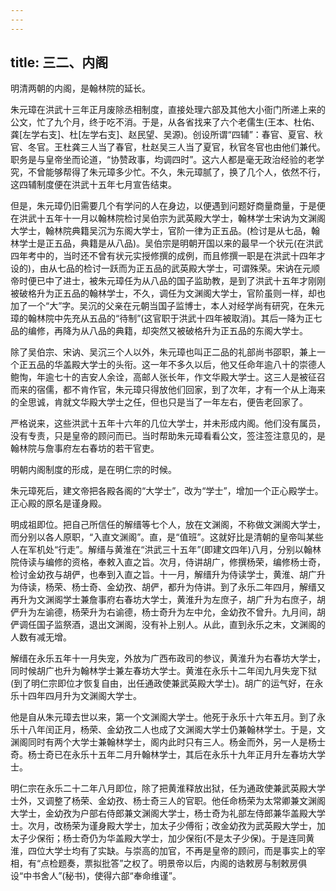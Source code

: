 ```yaml
---
---
---
```

title: 三二、内阁
---



明清两朝的内阁，是翰林院的延长。

朱元璋在洪武十三年正月废除丞相制度，直接处理六部及其他大小衙门所递上来的公文，忙了九个月，终于吃不消。于是，从各省找来了六个老儒生(王本、杜佑、龚[左学右支]、杜[左学右支]、赵民望、吴源)。创设所谓“四辅”：春官、夏官、秋官、冬官。王杜龚三人当了春官，杜赵吴三人当了夏官，秋官冬官也由他们兼代。职务是与皇帝坐而论道，“协赞政事，均调四时”。这六人都是毫无政治经验的老学究，不曾能够帮得了朱元璋多少忙。不久，朱元璋腻了，换了几个人，依然不行，这四辅制度便在洪武十五年七月宣告结束。

但是，朱元璋仍旧需要几个有学问的人在身边，以便遇到问题好商量商量，于是便在洪武十五年十一月以翰林院检讨吴伯宗为武英殿大学士，翰林学士宋讷为文渊阁大学士，翰林院典籍吴沉为东阁大学士，官阶一律为正五品。(检讨是从七品，翰林学士是正五品，典籍是从八品)。吴伯宗是明朝开国以来的最早一个状元(在洪武四年考中的，当时还不曾有状元实授修撰的成例，而且修撰一职是在洪武十四年才设的)，由从七品的检讨一跃而为正五品的武英殿大学士，可谓殊荣。宋讷在元顺帝时便已中了进士，被朱元璋任为从八品的国子监助教，是到了洪武十五年才刚刚被破格升为正五品的翰林学士，不久，调任为文渊阁大学士，官阶虽则一样，却也加了一个“大”字。吴沉的父亲在元朝当国子监博士，本人对经学尚有研究，在朱元璋的翰林院中先充从五品的“待制”(这官职于洪武十四年被取消)。其后一降为正七品的编修，再降为从八品的典籍，却突然又被破格升为正五品的东阁大学士。

除了吴伯宗、宋讷、吴沉三个人以外，朱元璋也叫正二品的礼部尚书邵职，兼上一个正五品的华盖殿大学士的头衔。这一年不多久以后，他又任命年逾八十的崇德人鲍恂，年逾七十的吉安人余诠，高邮人张长年，作文华殿大学士。这三人是被征召而来的宿儒，都不肯作官，朱元璋只得放他们回家，到了次年，才有一个从上海来的全思诚，肯就文华殿大学士之任，但也只是当了一年左右，便告老回家了。

严格说来，这些洪武十五年十六年的几位大学士，并未形成内阁。他们没有属员，没有专责，只是皇帝的顾问而已。当时帮助朱元璋看看公文，签注签注意见的，是翰林院与詹事府左右春坊的若干官吏。

明朝内阁制度的形成，是在明仁宗的时候。

朱元璋死后，建文帝把各殿各阁的“大学士”，改为“学士”，增加一个正心殿学士。正心殿的原名是谨身殿。

明成祖即位。把自己所信任的解缙等七个人，放在文渊阁，不称做文渊阁大学士，而分别以各人原职，“入直文渊阁”。直，是“值班”。这就好比是清朝的皇帝叫某些人在军机处“行走”。解缙与黄淮在“洪武三十五年”(即建文四年)八月，分别以翰林院侍读与编修的资格，奉敕入直之旨。次月，侍讲胡广，修撰杨荣，编修杨士奇，检讨金幼孜与胡俨，也奉到入直之旨。十一月，解缙升为侍读学士，黄淮、胡广升为侍读，杨荣、杨士奇、金幼孜、胡俨，都升为侍讲。到了永乐二年四月，解缙又再升为文渊阁学士兼詹事府右春坊大学士，黄淮升为左庶子，胡广升为右庶子，胡俨升为左谕德，杨荣升为右谕德，杨士奇升为左中允，金幼孜不曾升。九月间，胡俨调任国子监祭酒，退出文渊阁，没有补上别人。从此，直到永乐之末，文渊阁的人数有减无增。

解缙在永乐五年十一月失宠，外放为广西布政司的参议，黄淮升为右春坊大学士，同时候胡广也升为翰林学士兼左春坊大学士。黄淮在永乐十二年闰九月失宠下狱(到了明仁宗即位才恢复自由，出任通政使兼武英殿大学士)。胡广的运气好，在永乐十四年四月升为文渊阁大学士。

他是自从朱元璋去世以来，第一个文渊阁大学士。他死于永乐十六年五月。到了永乐十八年闰正月，杨荣、金幼孜二人也成了文渊阁大学士仍兼翰林学士。于是，文渊阁同时有两个大学士兼翰林学士，阁内此时只有三人。杨金而外，另一人是杨士奇。杨士奇已在永乐十五年二月升翰林学士，其后在永乐十九年正月升左春坊大学士。

明仁宗在永乐二十二年八月即位，除了把黄淮释放出狱，任为通政使兼武英殿大学士外，又调整了杨荣、金幼孜、杨士奇三人的官职。他任命杨荣为太常卿兼文渊阁大学士，金幼孜为户部右侍郎兼文渊阁大学士，杨士奇为礼部左侍郎兼华盖殿大学士。次月，改杨荣为谨身殿大学士，加太子少傅衔；改金幼孜为武英殿大学士，加太子少保衔；杨士奇仍为华盖殿大学士，加少保衔(不是太子少保)。于是连同黄淮，四位大学士均有了实缺。与崇高的加官，不再是皇帝的顾问，而是事实上的宰相，有“点检题奏，票拟批答”之权了。明景帝以后，内阁的诰敕房与制敕房俱设“中书舍人”(秘书)，使得六部“奉命维谨”。